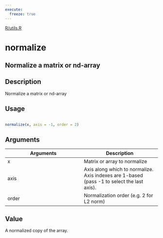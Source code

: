 ```yaml
---
execute:
  freeze: true
---
```


[R/utils.R](https://github.com/rstudio/keras//blob/main/R/utils.R#L124) 

# normalize

## Normalize a matrix or nd-array

## Description
 Normalize a matrix or nd-array 


## Usage
```r
 
normalize(x, axis = -1, order = 2) 
```

## Arguments
|Arguments|Description|
|---|---|
| x | Matrix or array to normalize |
| axis | Axis along which to normalize. Axis indexes are 1-based (pass -1 to select the last axis). |
| order | Normalization order (e.g. 2 for L2 norm) |



## Value
 A normalized copy of the array. 




